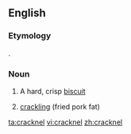 ==English==

===Etymology===
{{borrowing|fr|craquelin}}.

===Noun===
{{en-noun}}

# A hard, crisp [[biscuit]]
# {{context|in the plural}} [[crackling]] (fried pork fat)

[[ta:cracknel]]
[[vi:cracknel]]
[[zh:cracknel]]